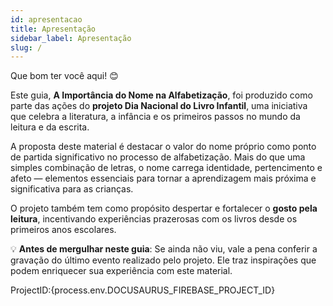 ```yaml
---
id: apresentacao
title: Apresentação
sidebar_label: Apresentação
slug: /
---
```


Que bom ter você aqui! 😊

Este guia, **A Importância do Nome na Alfabetização**, foi produzido como parte das ações do **projeto Dia Nacional do Livro Infantil**, uma iniciativa que celebra a literatura, a infância e os primeiros passos no mundo da leitura e da escrita.

A proposta deste material é destacar o valor do nome próprio como ponto de partida significativo no processo de alfabetização. Mais do que uma simples combinação de letras, o nome carrega identidade, pertencimento e afeto — elementos essenciais para tornar a aprendizagem mais próxima e significativa para as crianças.

O projeto também tem como propósito despertar e fortalecer o **gosto pela leitura**, incentivando experiências prazerosas com os livros desde os primeiros anos escolares.

💡 **Antes de mergulhar neste guia**:
Se ainda não viu, vale a pena conferir a gravação do último evento realizado pelo projeto. Ele traz inspirações que podem enriquecer sua experiência com este material.

<div className="youtube-responsive-container">
  <LiteYouTubeEmbed
    id="OvYF2E7XCkg"
    title="8ª edição do Dia Nacional do Livro Infantil"
  />
</div>


ProjectID:{process.env.DOCUSAURUS_FIREBASE_PROJECT_ID}